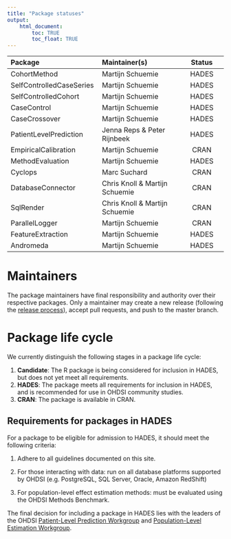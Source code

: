 ```yaml
---
title: "Package statuses"
output: 
    html_document:
        toc: TRUE
        toc_float: TRUE
---
```

| Package                        | Maintainer(s)               | Status          |
| :----------------------------- | :-------------------------- | :-------------: |
| CohortMethod                   | Martijn Schuemie            | HADES |
| SelfControlledCaseSeries       | Martijn Schuemie            | HADES |
| SelfControlledCohort           | Martijn Schuemie            | HADES |
| CaseControl                    | Martijn Schuemie            | HADES |
| CaseCrossover                  | Martijn Schuemie            | HADES |
| PatientLevelPrediction         | Jenna Reps & Peter Rijnbeek | HADES |
| EmpiricalCalibration           | Martijn Schuemie            | CRAN            |
| MethodEvaluation               | Martijn Schuemie            | HADES |
| Cyclops                        | Marc Suchard                | CRAN            |
| DatabaseConnector              | Chris Knoll & Martijn Schuemie | CRAN            |
| SqlRender                      | Chris Knoll & Martijn Schuemie | CRAN            |
| ParallelLogger                 | Martijn Schuemie            | CRAN            |
| FeatureExtraction              | Martijn Schuemie            | HADES |
| Andromeda                      | Martijn Schuemie            | HADES |

# Maintainers

The package maintainers have final responsibility and authority over their respective packages. Only a maintainer may create a new release (following the [release process](releaseProcess.html)), accept pull requests, and push to the master branch.

# Package life cycle

We currently distinguish the following stages in a package life cycle:

1. **Candidate**: The R package is being considered for inclusion in HADES, but does not yet meet all requirements.
2. **HADES**: The package meets all requirements for inclusion in HADES, and is recommended for use in OHDSI community studies.
3. **CRAN**: The package is available in CRAN.

## Requirements for packages in HADES

For a package to be eligible for admission to HADES, it should meet the following criteria:

1. Adhere to all guidelines documented on this site.

2. For those interacting with data: run on all database platforms supported by OHDSI (e.g. PostgreSQL, SQL Server, Oracle, Amazon RedShift)

3. For population-level effect estimation methods: must be evaluated using the OHDSI Methods Benchmark.

The final decision for including a package in HADES lies with the leaders of the OHDSI [Patient-Level Prediction Workgroup](https://www.ohdsi.org/web/wiki/doku.php?id=projects:workgroups:patient-level_prediction) and [Population-Level Estimation Workgroup](https://www.ohdsi.org/web/wiki/doku.php?id=projects:workgroups:est-methods).